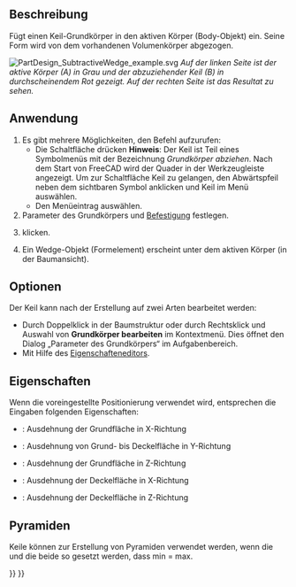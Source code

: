 <languages/>

{{Docnav/de
|[[PartDesign_SubtractivePrism/de|PrismaAbziehen]]
|[[PartDesign_Boolean/de|Boolesche Verknüpfung]]
|[[PartDesign_Workbench/de|PartDesign]]
|IconL=PartDesign_SubtractivePrism.svg
|IconR=PartDesign_Boolean.svg
|IconC=Workbench_PartDesign.svg
}}

{{GuiCommand/de
|Name=PartDesign SubtractiveWedge
|Name/de=PartDesign KeilAbziehen
|MenuLocation=Part Design → Grundkörper abziehen → Keil
|Workbenches=[[PartDesign_Workbench/de|PartDesign]]
|Version=0.17
|SeeAlso=[[PartDesign_CompPrimitiveSubtractive/de|PartDesign AuswahlGrundkörperAbziehen]], [[PartDesign_AdditiveWedge/de|PartDesign KeilHinzufügen]]
}}

<span id="Description"></span>
==Beschreibung==

Fügt einen Keil-Grundkörper in den aktiven Körper (Body-Objekt) ein. Seine Form wird von dem vorhandenen Volumenkörper abgezogen.

[[File:PartDesign_SubtractiveWedge_example.svg|none]]
''Auf der linken Seite ist der aktive Körper (A) in Grau und der abzuziehender Keil (B) in durchscheinendem Rot gezeigt. Auf der rechten Seite ist das Resultat zu sehen.''

<span id="Usage"></span>
==Anwendung==

# Es gibt mehrere Möglichkeiten, den Befehl aufzurufen:
#* Die Schaltfläche {{Button|[[Image:PartDesign_SubtractiveWedge.svg|16px]] '''Keil'''}} drücken '''Hinweis''': Der Keil ist Teil eines Symbolmenüs mit der Bezeichnung ''Grundkörper abziehen''. Nach dem Start von FreeCAD wird der Quader in der Werkzeugleiste angezeigt. Um zur Schaltfläche Keil zu gelangen, den Abwärtspfeil neben dem sichtbaren Symbol anklicken und Keil im Menü auswählen.
#* Den Menüeintrag {{MenuCommand|Part Design → Grundkörper abziehen → [[Image:PartDesign_SubtractiveWedge.svg|16px]] Keil}} auswählen.
# Parameter des Grundkörpers und [[Part_EditAttachment/de|Befestigung]] festlegen.
# {{Button|OK}} klicken.
# Ein Wedge-Objekt (Formelement) erscheint unter dem aktiven Körper (in der Baumansicht).

<span id="Options"></span>
==Optionen==

Der Keil kann nach der Erstellung auf zwei Arten bearbeitet werden:
* Durch Doppelklick in der Baumstruktur oder durch Rechtsklick und Auswahl von '''Grundkörper bearbeiten''' im Kontextmenü. Dies öffnet den Dialog „Parameter des Grundkörpers“ im Aufgabenbereich.
* Mit Hilfe des [[Property_editor/de|Eigenschafteneditors]].

<span id="Properties"></span>
==Eigenschaften==

Wenn die voreingestellte Positionierung verwendet wird, entsprechen die Eingaben folgenden Eigenschaften:
*{{PropertyData/de|X min/max}} : Ausdehnung der Grundfläche in X-Richtung
*{{PropertyData/de|Y min/max}}: Ausdehnung von Grund- bis Deckelfläche in Y-Richtung
*{{PropertyData/de|Z min/max}} : Ausdehnung der Grundfläche in Z-Richtung
*{{PropertyData/de|X2 min/max}} : Ausdehnung der Deckelfläche in X-Richtung
*{{PropertyData/de|Z2 min/max}} : Ausdehnung der Deckelfläche in Z-Richtung

<span id="Pyramids"></span>
==Pyramiden==

Keile können zur Erstellung von Pyramiden verwendet werden, wenn die {{PropertyData/de|X2 min/max}} und die {{PropertyData/de|Z2 min/max}} beide so gesetzt werden, dass min = max.


{{Docnav/de
|[[PartDesign_SubtractivePrism/de|PrismaAbziehen]]
|[[PartDesign_Boolean/de|Boolesche Verknüpfung]]
|[[PartDesign_Workbench/de|PartDesign]]
|IconL=PartDesign_SubtractivePrism.svg
|IconR=PartDesign_Boolean.svg
|IconC=Workbench_PartDesign.svg
}}

{{PartDesign_Tools_navi{{#translation:}}}}
{{Userdocnavi{{#translation:}}}}